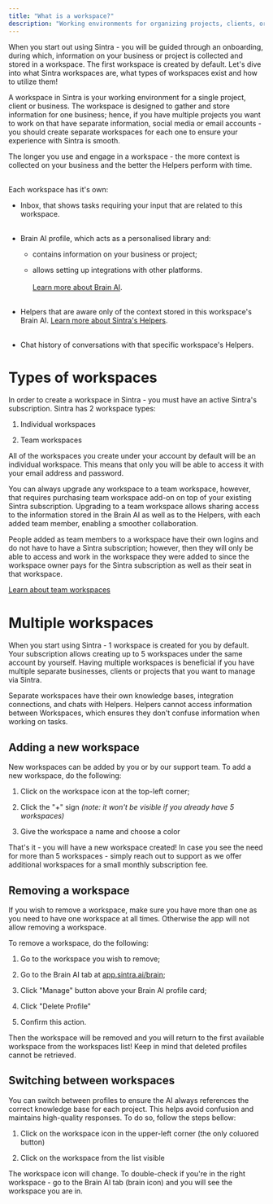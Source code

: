 ```yaml
---
title: "What is a workspace?"
description: "Working environments for organizing projects, clients, or businesses in Sintra."
---
```


When you start out using Sintra - you will be guided through an onboarding, during which, information on your business or project is collected and stored in a workspace. The first workspace is created by default. Let's dive into what Sintra workspaces are, what types of workspaces exist and how to utilize them!


A workspace in Sintra is your working environment for a single project, client or business. The workspace is designed to gather and store information for one business; hence, if you have multiple projects you want to work on that have separate information, social media or email accounts - you should create separate workspaces for each one to ensure your experience with Sintra is smooth. 

The longer you use and engage in a workspace - the more context is collected on your business and the better the Helpers perform with time.  
​

Each workspace has it's own:

  * Inbox, that shows tasks requiring your input that are related to this workspace.  
​

  * Brain AI profile, which acts as a personalised library and:

    * contains information on your business or project;

    * allows setting up integrations with other platforms.  
​  
​[Learn more about Brain AI](https://help.sintra.ai/en/articles/9607409-brain-ai-explained).  
​

  * Helpers that are aware only of the context stored in this workspace's Brain AI. [Learn more about Sintra's Helpers](https://help.sintra.ai/en/articles/9607295-sintra-helpers-explained).  
​

  * Chat history of conversations with that specific workspace's Helpers.




# Types of workspaces

In order to create a workspace in Sintra - you must have an active Sintra's subscription. Sintra has 2 workspace types:

  1. Individual workspaces

  2. Team workspaces




All of the workspaces you create under your account by default will be an individual workspace. This means that only you will be able to access it with your email address and password. 

You can always upgrade any workspace to a team workspace, however, that requires purchasing team workspace add-on on top of your existing Sintra subscription. Upgrading to a team workspace allows sharing access to the information stored in the Brain AI as well as to the Helpers, with each added team member, enabling a smoother collaboration. 

People added as team members to a workspace have their own logins and do not have to have a Sintra subscription; however, then they will only be able to access and work in the workspace they were added to since the workspace owner pays for the Sintra subscription as well as their seat in that workspace.

[Learn about team workspaces](https://help.sintra.ai/en/articles/10240543-team-workspaces)

# Multiple workspaces

When you start using Sintra - 1 workspace is created for you by default. Your subscription allows creating up to 5 workspaces under the same account by yourself. Having multiple workspaces is beneficial if you have multiple separate businesses, clients or projects that you want to manage via Sintra.

Separate workspaces have their own knowledge bases, integration connections, and chats with Helpers. Helpers cannot access information between Workspaces, which ensures they don't confuse information when working on tasks.

## Adding a new workspace

New workspaces can be added by you or by our support team. To add a new workspace, do the following:

  1. Click on the workspace icon at the top-left corner;

  2. Click the "+" sign _(note: it won't be visible if you already have 5 workspaces)_

  3. Give the workspace a name and choose a color




That's it - you will have a new workspace created! In case you see the need for more than 5 workspaces - simply reach out to support as we offer additional workspaces for a small monthly subscription fee.

## Removing a workspace

If you wish to remove a workspace, make sure you have more than one as you need to have one workspace at all times. Otherwise the app will not allow removing a workspace.

To remove a workspace, do the following:

  1. Go to the workspace you wish to remove;

  2. Go to the Brain AI tab at [app.sintra.ai/brain](https://app.sintra.ai/brain);

  3. Click "Manage" button above your Brain AI profile card;

  4. Click "Delete Profile"

  5. Confirm this action.




Then the workspace will be removed and you will return to the first available workspace from the workspaces list! Keep in mind that deleted profiles cannot be retrieved.

## **Switching between workspaces**

You can switch between profiles to ensure the AI always references the correct knowledge base for each project. This helps avoid confusion and maintains high-quality responses. To do so, follow the steps bellow:

  1. Click on the workspace icon in the upper-left corner (the only coluored button)

  2. Click on the workspace from the list visible




The workspace icon will change. To double-check if you're in the right workspace - go to the Brain AI tab (brain icon) and you will see the workspace you are in.
